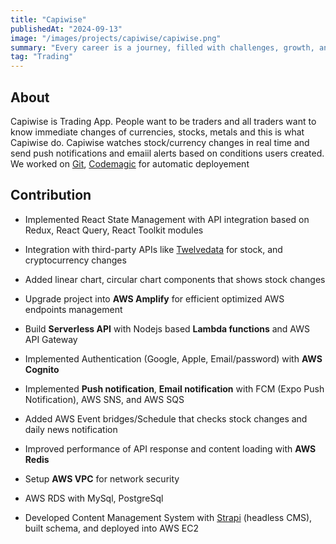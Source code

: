 ```yaml
---
title: "Capiwise"
publishedAt: "2024-09-13"
image: "/images/projects/capiwise/capiwise.png"
summary: "Every career is a journey, filled with challenges, growth, and those significant moments that mark a shift in our path."
tag: "Trading"
---
```



## About

Capiwise is Trading App. People want to be traders and all traders want to know immediate changes of currencies, stocks, metals and this is what Capiwise do.
Capiwise watches stock/currency changes in real time and send push notifications and emaiil alerts based on conditions users created.
We worked on [Git](https://github.com/capiwise-open), [Codemagic](https://codemagic.io/) for automatic deployement

## Contribution

- Implemented React State Management with API integration based on Redux, React Query, React Toolkit modules
- Integration with third-party APIs like [Twelvedata](https://twelvedata.com/docs#getting-started) for stock, and cryptocurrency changes
- Added linear chart, circular chart components that shows stock changes

- Upgrade project into **AWS Amplify** for efficient optimized AWS endpoints management
- Build **Serverless API** with Nodejs based **Lambda functions** and AWS API Gateway
- Implemented Authentication (Google, Apple, Email/password) with **AWS Cognito**
- Implemented **Push notification**, **Email notification** with FCM (Expo Push Notification), AWS SNS, and AWS SQS
- Added AWS Event bridges/Schedule that checks stock changes and daily news notification
- Improved performance of API response and content loading with **AWS Redis**
- Setup **AWS VPC** for network security
- AWS RDS with MySql, PostgreSql

- Developed Content Management System with [Strapi](https://strapi.io/) (headless CMS), built schema, and deployed into AWS EC2